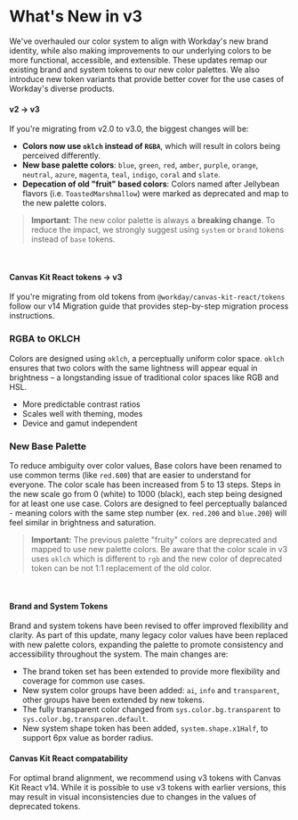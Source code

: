 
<Meta title="Guides/Upgrade Guides/v3/Overview" />
<Unstyled>

# What's New in v3

We've overhauled our color system to align with Workday's new brand identity, while also making
improvements to our underlying colors to be more functional, accessible, and extensible. These
updates remap our existing brand and system tokens to our new color palettes. We also introduce new
token variants that provide better cover for the use cases of Workday's diverse products.

#### v2 → v3

If you're migrating from v2.0 to v3.0, the biggest changes will be:

- **Colors now use `oklch` instead of `RGBA`**, which will result in colors being perceived
  differently.
- **New base palette colors**: `blue`, `green`, `red`, `amber`, `purple`, `orange`, `neutral`,
  `azure`, `magenta`, `teal`, `indigo`, `coral` and `slate`.
- **Depecation of old "fruit" based colors**: Colors named after Jellybean flavors (i.e.
  `ToastedMarshmallow`) were marked as deprecated and map to the new palette colors.

> **Important**: The new color palette is always a **breaking change**. To reduce the impact, we
> strongly suggest using `system` or `brand` tokens instead of `base` tokens.

<br />

#### Canvas Kit React tokens → v3

If you're migrating from old tokens from `@workday/canvas-kit-react/tokens` follow our v14 Migration
guide that provides step-by-step migration process instructions.

<NavCard
  title="React Tokens Migration Guide"
  link="https://workday.github.io/canvas-kit/?path=/docs/guides-tokens-migration-overview--docs"
/>

### RGBA to OKLCH

Colors are designed using `oklch`, a perceptually uniform color space. `oklch` ensures that two
colors with the same lightness will appear equal in brightness – a longstanding issue of traditional
color spaces like RGB and HSL.

- More predictable contrast ratios
- Scales well with theming, modes
- Device and gamut independent

<NavCard
  title="Learn more about OKLCH"
  link="https://developer.mozilla.org/en-US/docs/Web/CSS/color_value/oklch"
/>

### New Base Palette

To reduce ambiguity over color values, Base colors have been renamed to use common terms (like
`red.600`) that are easier to understand for everyone. The color scale has been increased from 5 to
13 steps. Steps in the new scale go from 0 (white) to 1000 (black), each step being designed for at
least one use case. Colors are designed to feel perceptually balanced - meaning colors with the same
step number (ex. `red.200` and `blue.200`) will feel similar in brightness and saturation.

> **Important:** The previous palette "fruity" colors are deprecated and mapped to use new palette
> colors. Be aware that the color scale in v3 uses `oklch` which is different to `rgb` and the new
> color of deprecated token can be not 1:1 replacement of the old color.

<br />

<NavCard
  title="Base Tokens"
  description="Check newest palette"
  link="/?path=/docs/docs-base-tokens--docs#color"
/>

#### Brand and System Tokens

Brand and system tokens have been revised to offer improved flexibility and clarity. As part of this
update, many legacy color values have been replaced with new palette colors, expanding the palette
to promote consistency and accessibility throughout the system. The main changes are:

- The brand token set has been extended to provide more flexibility and coverage for common use
  cases.
- New system color groups have been added: `ai`, `info` and `transparent`, other groups have been
  extended by new tokens.
- The fully transparent color changed from `sys.color.bg.transparent` to
  `sys.color.bg.transparen.default`.
- New system shape token has been added, `system.shape.x1Half`, to support 6px value as border
  radius.

<NavCard title="New palette colors" link="/?path=/docs/docs-base-tokens--docs" />

#### Canvas Kit React compatability

For optimal brand alignment, we recommend using v3 tokens with Canvas Kit React v14. While it is
possible to use v3 tokens with earlier versions, this may result in visual inconsistencies due to
changes in the values of deprecated tokens.

</Unstyled>
